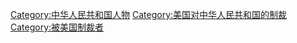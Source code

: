[[Category:中华人民共和国人物|Category:中华人民共和国人物]]
[[Category:美国对中华人民共和国的制裁|Category:美国对中华人民共和国的制裁]]
[[Category:被美国制裁者|Category:被美国制裁者]]